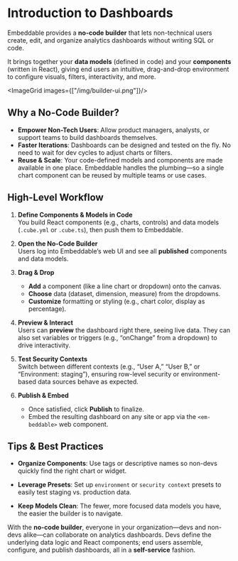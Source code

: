  
# Introduction to Dashboards

Embeddable provides a **no-code builder** that lets non-technical users create, edit, and organize analytics dashboards without writing SQL or code. 

It brings together your **data models** (defined in code) and your **components** (written in React), giving end users an intuitive, drag-and-drop environment to configure visuals, filters, interactivity, and more.

<ImageGrid images={["/img/builder-ui.png"]}/>

## Why a No-Code Builder?

- **Empower Non-Tech Users**: Allow product managers, analysts, or support teams to build dashboards themselves.  
- **Faster Iterations**: Dashboards can be designed and tested on the fly. No need to wait for dev cycles to adjust charts or filters.  
- **Reuse & Scale**: Your code-defined models and components are made available in one place. Embeddable handles the plumbing—so a single chart component can be reused by multiple teams or use cases.

## High-Level Workflow

1. **Define Components & Models in Code**  
   You build React components (e.g., charts, controls) and data models (`.cube.yml` or `.cube.ts`), then push them to Embeddable.  

2. **Open the No-Code Builder**  
   Users log into Embeddable’s web UI and see all **published** components and data models.  

3. **Drag & Drop**  
   - **Add** a component (like a line chart or dropdown) onto the canvas.  
   - **Choose** data (dataset, dimension, measure) from the dropdowns.  
   - **Customize** formatting or styling (e.g., chart color, display as percentage).  

4. **Preview & Interact**  
   Users can **preview** the dashboard right there, seeing live data. They can also set variables or triggers (e.g., “onChange” from a dropdown) to drive interactivity.  

5. **Test Security Contexts**  
   Switch between different contexts (e.g., “User A,” “User B,” or “Environment: staging”), ensuring row-level security or environment-based data sources behave as expected.

6. **Publish & Embed**  
   - Once satisfied, click **Publish** to finalize.  
   - Embed the resulting dashboard on any site or app via the `<em-beddable>` web component.

## Tips & Best Practices

- **Organize Components**: Use tags or descriptive names so non-devs quickly find the right chart or widget.

- **Leverage Presets**: Set up `environment` or `security context` presets to easily test staging vs. production data. 

- **Keep Models Clean**: The fewer, more focused data models you have, the easier the builder is to navigate.

With the **no-code builder**, everyone in your organization—devs and non-devs alike—can collaborate on analytics dashboards. Devs define the underlying data logic and React components; end users assemble, configure, and publish dashboards, all in a **self-service** fashion.